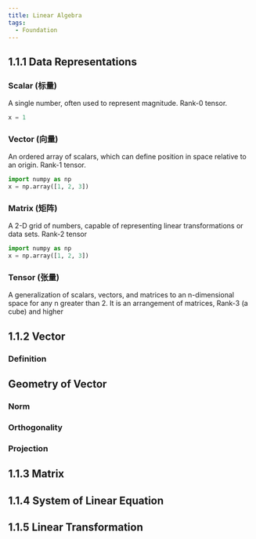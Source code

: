 ```yaml
---
title: Linear Algebra
tags:
  - Foundation
---
```


## 1.1.1 Data Representations
### Scalar (标量)
A single number, often used to represent magnitude. Rank-0 tensor.

```python
x = 1
```

### Vector (向量)
An ordered array of scalars, which can define position in space relative to an origin. Rank-1 tensor.

```python
import numpy as np
x = np.array([1, 2, 3])
```

### Matrix (矩阵)
A 2-D grid of numbers, capable of representing linear transformations or data sets. Rank-2 tensor

```python
import numpy as np
x = np.array([1, 2, 3])
```

### Tensor (张量)
A generalization of scalars, vectors, and matrices to an n-dimensional space for any n greater than 2. It is an arrangement of matrices, Rank-3 (a cube) and higher

## 1.1.2 Vector
### Definition
## Geometry of Vector
### Norm
### Orthogonality
### Projection


## 1.1.3 Matrix
## 1.1.4 System of Linear Equation
## 1.1.5 Linear Transformation